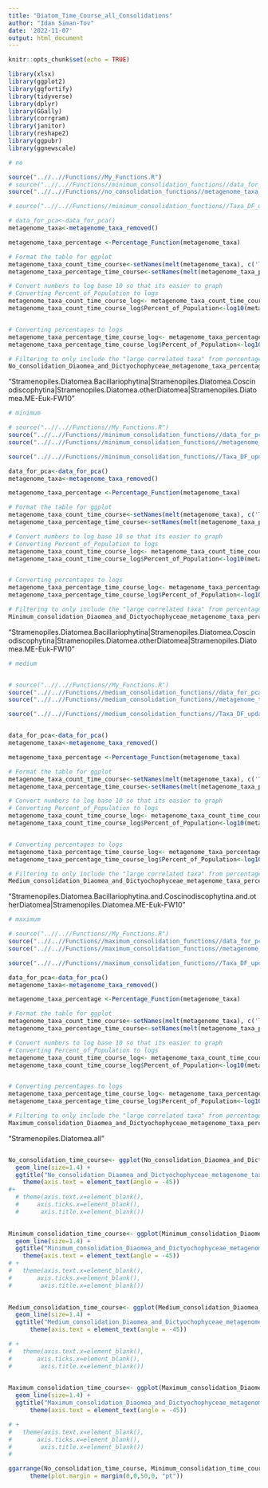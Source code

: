 ```yaml
---
title: "Diatom_Time_Course_all_Consolidations"
author: "Idan Siman-Tov"
date: '2022-11-07'
output: html_document
---
```


```r
knitr::opts_chunk$set(echo = TRUE)
```




```r
library(xlsx)
library(ggplot2)
library(ggfortify)
library(tidyverse)
library(dplyr)
library(GGally)
library(corrgram)
library(janitor)
library(reshape2)
library(ggpubr)
library(ggnewscale)

```


```r

# no

source("..//..//Functions//My_Functions.R")
# source("..//..//Functions//minimum_consolidation_functions//data_for_pca_formating_updatedSept2022_no_percentage_minimum_consolidation.R")
source("..//..//Functions//no_consolidation_functions//metagenome_taxa_removed_updatedSept2022_no_percentage_no_consolidation.R")

# source("..//..//Functions//minimum_consolidation_functions//Taxa_DF_updatedSept2022_no_percentage_minimum_consolidation.R")

```

```r
# data_for_pca<-data_for_pca()
metagenome_taxa<-metagenome_taxa_removed()
```

```r
metagenome_taxa_percentage <-Percentage_Function(metagenome_taxa)
```

```r
# Format the table for ggplot
metagenome_taxa_count_time_course<-setNames(melt(metagenome_taxa), c('Taxa', 'Date', 'Percent_of_Population'))
metagenome_taxa_percentage_time_course<-setNames(melt(metagenome_taxa_percentage), c('Taxa', 'Date', 'Percent_of_Population'))
```

```r
# Convert numbers to log base 10 so that its easier to graph
# Converting Percent_of_Population to logs
metagenome_taxa_count_time_course_log<- metagenome_taxa_count_time_course
metagenome_taxa_count_time_course_log$Percent_of_Population<-log10(metagenome_taxa_count_time_course_log$Percent_of_Population)


# Converting percentages to logs
metagenome_taxa_percentage_time_course_log<- metagenome_taxa_percentage_time_course
metagenome_taxa_percentage_time_course_log$Percent_of_Population<-log10(metagenome_taxa_percentage_time_course_log$Percent_of_Population)

```

```r
# Filtering to only include the "large correlated taxa" from percentages
No_consolidation_Diaomea_and_Dictyochophyceae_metagenome_taxa_percentage_time_course_log <- metagenome_taxa_percentage_time_course_log %>% filter(str_detect(Taxa, "Stramenopiles.Diatomea.Bacillariophytina|Stramenopiles.Diatomea.Coscinodiscophytina|Stramenopiles.Diatomea.otherDiatomea|Stramenopiles.Diatomea.ME-Euk-FW10|Stramenopiles.Dictyochophyceae.Dictyochales|Stramenopiles.Dictyochophyceae.otherDictyochophyceae|Stramenopiles.Dictyochophyceae.Florenciellales|Stramenopiles.Dictyochophyceae.Pedinellales"))
```




"Stramenopiles.Diatomea.Bacillariophytina|Stramenopiles.Diatomea.Coscinodiscophytina|Stramenopiles.Diatomea.otherDiatomea|Stramenopiles.Diatomea.ME-Euk-FW10"




```r

# minimum

# source("..//..//Functions//My_Functions.R")
source("..//..//Functions//minimum_consolidation_functions//data_for_pca_formating_updatedSept2022_no_percentage_minimum_consolidation.R")
source("..//..//Functions//minimum_consolidation_functions//metagenome_taxa_removed_updatedSept2022_no_percentage_minimum_consolidation.R")

source("..//..//Functions//minimum_consolidation_functions//Taxa_DF_updatedSept2022_no_percentage_minimum_consolidation.R")

```

```r
data_for_pca<-data_for_pca()
metagenome_taxa<-metagenome_taxa_removed()
```

```r
metagenome_taxa_percentage <-Percentage_Function(metagenome_taxa)
```

```r
# Format the table for ggplot
metagenome_taxa_count_time_course<-setNames(melt(metagenome_taxa), c('Taxa', 'Date', 'Percent_of_Population'))
metagenome_taxa_percentage_time_course<-setNames(melt(metagenome_taxa_percentage), c('Taxa', 'Date', 'Percent_of_Population'))
```

```r
# Convert numbers to log base 10 so that its easier to graph
# Converting Percent_of_Population to logs
metagenome_taxa_count_time_course_log<- metagenome_taxa_count_time_course
metagenome_taxa_count_time_course_log$Percent_of_Population<-log10(metagenome_taxa_count_time_course_log$Percent_of_Population)


# Converting percentages to logs
metagenome_taxa_percentage_time_course_log<- metagenome_taxa_percentage_time_course
metagenome_taxa_percentage_time_course_log$Percent_of_Population<-log10(metagenome_taxa_percentage_time_course_log$Percent_of_Population)

```

```r
# Filtering to only include the "large correlated taxa" from percentages
Minimum_consolidation_Diaomea_and_Dictyochophyceae_metagenome_taxa_percentage_time_course_log <- metagenome_taxa_percentage_time_course_log %>% filter(str_detect(Taxa, "Stramenopiles.Diatomea.Bacillariophytina|Stramenopiles.Diatomea.Coscinodiscophytina|Stramenopiles.Diatomea.otherDiatomea|Stramenopiles.Diatomea.ME-Euk-FW10|Stramenopiles.Dictyochophyceae.Dictyochales.and.Florenciellales.and.otherDictyochophyceae|Stramenopiles.Dictyochophyceae.Pedinellales"))
```



"Stramenopiles.Diatomea.Bacillariophytina|Stramenopiles.Diatomea.Coscinodiscophytina|Stramenopiles.Diatomea.otherDiatomea|Stramenopiles.Diatomea.ME-Euk-FW10"








```r
# medium


# source("..//..//Functions//My_Functions.R")
source("..//..//Functions//medium_consolidation_functions//data_for_pca_formating_updatedSept2022_no_percentage_medium_consolidation.R")
source("..//..//Functions//medium_consolidation_functions//metagenome_taxa_removed_updatedSept2022_no_percentage_medium_consolidation.R")

source("..//..//Functions//medium_consolidation_functions//Taxa_DF_updatedSept2022_no_percentage_medium_consolidation.R")



```

```r
data_for_pca<-data_for_pca()
metagenome_taxa<-metagenome_taxa_removed()
```

```r
metagenome_taxa_percentage <-Percentage_Function(metagenome_taxa)
```

```r
# Format the table for ggplot
metagenome_taxa_count_time_course<-setNames(melt(metagenome_taxa), c('Taxa', 'Date', 'Percent_of_Population'))
metagenome_taxa_percentage_time_course<-setNames(melt(metagenome_taxa_percentage), c('Taxa', 'Date', 'Percent_of_Population'))
```

```r
# Convert numbers to log base 10 so that its easier to graph
# Converting Percent_of_Population to logs
metagenome_taxa_count_time_course_log<- metagenome_taxa_count_time_course
metagenome_taxa_count_time_course_log$Percent_of_Population<-log10(metagenome_taxa_count_time_course_log$Percent_of_Population)


# Converting percentages to logs
metagenome_taxa_percentage_time_course_log<- metagenome_taxa_percentage_time_course
metagenome_taxa_percentage_time_course_log$Percent_of_Population<-log10(metagenome_taxa_percentage_time_course_log$Percent_of_Population)

```

```r
# Filtering to only include the "large correlated taxa" from percentages
Medium_consolidation_Diaomea_and_Dictyochophyceae_metagenome_taxa_percentage_time_course_log <- metagenome_taxa_percentage_time_course_log %>% filter(str_detect(Taxa, "Stramenopiles.Diatomea.Bacillariophytina.and.Coscinodiscophytina.and.otherDiatomea|Stramenopiles.Diatomea.ME-Euk-FW10|Stramenopiles.Dictyochophyceae.Dictyochales.and.Florenciellales.and.otherDictyochophyceae|Stramenopiles.Dictyochophyceae.Pedinellales"))
```


"Stramenopiles.Diatomea.Bacillariophytina.and.Coscinodiscophytina.and.otherDiatomea|Stramenopiles.Diatomea.ME-Euk-FW10"




```r

# maximum

# source("..//..//Functions//My_Functions.R")
source("..//..//Functions//maximum_consolidation_functions//data_for_pca_formating_updatedSept2022_no_percentage_maximum_consolidation.R")
source("..//..//Functions//maximum_consolidation_functions//metagenome_taxa_removed_updatedSept2022_no_percentage_maximum_consolidation.R")

source("..//..//Functions//maximum_consolidation_functions//Taxa_DF_updatedSept2022_no_percentage_maximum_consolidation.R")

```



```r
data_for_pca<-data_for_pca()
metagenome_taxa<-metagenome_taxa_removed()
```

```r
metagenome_taxa_percentage <-Percentage_Function(metagenome_taxa)
```

```r
# Format the table for ggplot
metagenome_taxa_count_time_course<-setNames(melt(metagenome_taxa), c('Taxa', 'Date', 'Percent_of_Population'))
metagenome_taxa_percentage_time_course<-setNames(melt(metagenome_taxa_percentage), c('Taxa', 'Date', 'Percent_of_Population'))
```

```r
# Convert numbers to log base 10 so that its easier to graph
# Converting Percent_of_Population to logs
metagenome_taxa_count_time_course_log<- metagenome_taxa_count_time_course
metagenome_taxa_count_time_course_log$Percent_of_Population<-log10(metagenome_taxa_count_time_course_log$Percent_of_Population)


# Converting percentages to logs
metagenome_taxa_percentage_time_course_log<- metagenome_taxa_percentage_time_course
metagenome_taxa_percentage_time_course_log$Percent_of_Population<-log10(metagenome_taxa_percentage_time_course_log$Percent_of_Population)

```

```r
# Filtering to only include the "large correlated taxa" from percentages
Maximum_consolidation_Diaomea_and_Dictyochophyceae_metagenome_taxa_percentage_time_course_log <- metagenome_taxa_percentage_time_course_log %>% filter(str_detect(Taxa, "Stramenopiles.Diatomea.all|Stramenopiles.Dictyochophyceae.all"))
```


"Stramenopiles.Diatomea.all"












```r

```




```r
No_consolidation_time_course<- ggplot(No_consolidation_Diaomea_and_Dictyochophyceae_metagenome_taxa_percentage_time_course_log, aes(x=Date, y=Percent_of_Population, group=Taxa, color=Taxa)) +
  geom_line(size=1.4) +
  ggtitle("No_consolidation_Diaomea_and_Dictyochophyceae_metagenome_taxa_percentage_time_course_log") +
    theme(axis.text = element_text(angle = -45))
#+
  # theme(axis.text.x=element_blank(),
  #     axis.ticks.x=element_blank(),
  #      axis.title.x=element_blank()) 
      
```



```r
Minimum_consolidation_time_course<- ggplot(Minimum_consolidation_Diaomea_and_Dictyochophyceae_metagenome_taxa_percentage_time_course_log, aes(x=Date, y=Percent_of_Population, group=Taxa, color=Taxa)) +
  geom_line(size=1.4) +
  ggtitle("Minimum_consolidation_Diaomea_and_Dictyochophyceae_metagenome_taxa_percentage_time_course_log") +
    theme(axis.text = element_text(angle = -45))
# +
#   theme(axis.text.x=element_blank(),
#       axis.ticks.x=element_blank(),
#        axis.title.x=element_blank()) 
      
```





```r
Medium_consolidation_time_course<- ggplot(Medium_consolidation_Diaomea_and_Dictyochophyceae_metagenome_taxa_percentage_time_course_log, aes(x=Date, y=Percent_of_Population, group=Taxa, color=Taxa)) +
  geom_line(size=1.4) +
  ggtitle("Medium_consolidation_Diaomea_and_Dictyochophyceae_metagenome_taxa_percentage_time_course_log") +
      theme(axis.text = element_text(angle = -45))

# +
#   theme(axis.text.x=element_blank(),
#       axis.ticks.x=element_blank(),
#        axis.title.x=element_blank()) 
      
```




```r
Maximum_consolidation_time_course<- ggplot(Maximum_consolidation_Diaomea_and_Dictyochophyceae_metagenome_taxa_percentage_time_course_log, aes(x=Date, y=Percent_of_Population, group=Taxa, color=Taxa)) +
  geom_line(size=1.4) +
  ggtitle("Maximum_consolidation_Diaomea_and_Dictyochophyceae_metagenome_taxa_percentage_time_course_log") +
      theme(axis.text = element_text(angle = -45))

# +
#   theme(axis.text.x=element_blank(),
#       axis.ticks.x=element_blank(),
#        axis.title.x=element_blank()) 
#       
```






```r
ggarrange(No_consolidation_time_course, Minimum_consolidation_time_course, Medium_consolidation_time_course, Maximum_consolidation_time_course, heights = c(2, 2), ncol = 2, nrow = 2, align = "hv", hjust = 10)+
      theme(plot.margin = margin(0,0,50,0, "pt")) 
```


